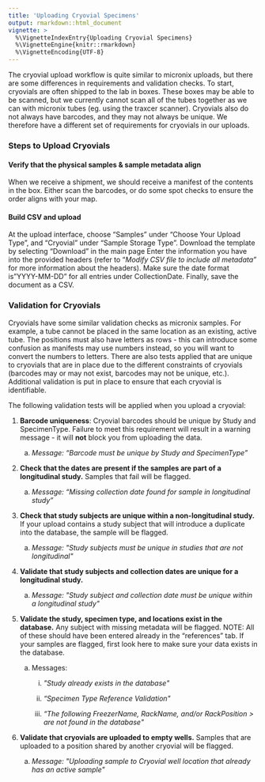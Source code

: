 ```yaml
---
title: 'Uploading Cryovial Specimens'
output: rmarkdown::html_document
vignette: >
  %\VignetteIndexEntry{Uploading Cryovial Specimens}
  %\VignetteEngine{knitr::rmarkdown}
  %\VignetteEncoding{UTF-8}
---
```


The cryovial upload workflow is quite similar to micronix uploads, but
there are some differences in requirements and validation checks. To
start, cryovials are often shipped to the lab in boxes. These boxes may
be able to be scanned, but we currently cannot scan all of the tubes
together as we can with micronix tubes (eg. using the traxcer scanner).
Cryovials also do not always have barcodes, and they may not always be
unique. We therefore have a different set of requirements for cryovials
in our uploads.

### Steps to Upload Cryovials

#### Verify that the physical samples & sample metadata align

When we receive a shipment, we should receive a manifest of
the contents in the box. Either scan the barcodes, or do some spot
checks to ensure the order aligns with your map.

#### Build CSV and upload

At the upload interface, choose "Samples" under "Choose Your Upload
Type", and "Cryovial" under "Sample Storage Type". Download the template
by selecting "Download" in the main page Enter the information you have
into the provided headers (refer to "*Modify CSV file to include all
metadata"* for more information about the headers). Make sure the date
format is "YYYY-MM-DD" for all entries under CollectionDate. Finally,
save the document as a CSV.

### Validation for Cryovials

Cryovials have some similar validation checks as micronix samples. For
example, a tube cannot be placed in the same location as an existing,
active tube. The positions must also have letters as rows - this can
introduce some confusion as manifests may use numbers instead, so you
will want to convert the numbers to letters. There are also tests
applied that are unique to cryovials that are in place due to the
different constraints of cryovials (barcodes may or may not exist,
barcodes may not be unique, etc.). Additional validation is put in place
to ensure that each cryovial is identifiable.

The following validation tests will be applied when you upload a
cryovial:

1.  **Barcode uniqueness**: Cryovial barcodes should be unique by Study
and SpecimenType. Failure to meet this requirement will result in a warning
message - it will **not** block you from uploading the data.
    a.  *Message: "Barcode must be unique by Study and SpecimenType"*

2.  **Check that the dates are present if the samples are part of a
    longitudinal study.** Samples that fail will be flagged.

    a.  *Message: "Missing collection date found for sample in
        longitudinal study"*

3.  **Check that study subjects are unique within a non-longitudinal
    study.** If your upload contains a study subject that will
    introduce a duplicate into the database, the sample will be
    flagged.

    a.  *Message: \"Study subjects must be unique in studies that are
        not longitudinal\"*

4.  **Validate that study subjects and collection dates are unique for a
    longitudinal study.**

    a.  *Message: \"Study subject and collection date must be unique
        within a longitudinal study\"*

5.  **Validate the study, specimen type, and locations exist in the
    database.** Any subject with missing metadata will be flagged.
    NOTE: All of these should have been entered already in the
    "references" tab. If your samples are flagged, first look here to
    make sure your data exists in the database.

    a.  Messages:

        i.  *\"Study already exists in the database\"*

        ii. *"Specimen Type Reference Validation\"*

        iii. *"The following FreezerName, RackName, and/or RackPosition
             > are not found in the database\"*

6.  **Validate that cryovials are uploaded to empty wells.** Samples
    that are uploaded to a position shared by another cryovial will be
    flagged.

    a.  *Message: \"Uploading sample to Cryovial well location that
        already has an active sample\"*

